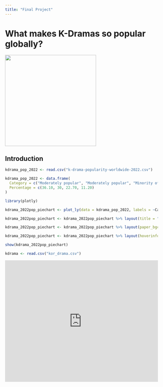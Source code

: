 ```yaml
---
title: "Final Project"
---
```


# What makes K-Dramas so popular globally?

<img src="diary1.png" width="300"/>

## Introduction

```r
kdrama_pop_2022 <- read.csv("k-drama-popularity-worldwide-2022.csv")

kdrama_pop_2022 <- data.frame(
  Category = c("Moderately popular", "Moderately popular", "Minority of enthusiasts", "Not many people consume it"),
  Percentage = c(36.10, 30, 22.70, 11.20)
)

library(plotly)

kdrama_2022pop_piechart <- plot_ly(data = kdrama_pop_2022, labels = ~Category, values = ~Percentage, type = "pie")

kdrama_2022pop_piechart <- kdrama_2022pop_piechart %>% layout(title = "Popularity of K-dramas Worldwide in 2022")

kdrama_2022pop_piechart <- kdrama_2022pop_piechart %>% layout(paper_bgcolor = "white")

kdrama_2022pop_piechart <- kdrama_2022pop_piechart %>% layout(hoverinfo = "label+percent")

show(kdrama_2022pop_piechart)
```

```r
kdrama <- read.csv("kor_drama.csv")

```



```{=html}
<iframe height="400" width="100%" frameborder="no" src="https://yeech1ng.shinyapps.io/sample_app/ "> </iframe>
```